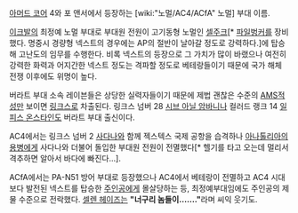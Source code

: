 [[아머드 코어]] 4와 포 앤서에서 등장하는 [wiki:"노멀/AC4/ACfA" 노멀] 부대 이름.

[[이크발]]의 최정예 노멀 부대로 부대원 전원이 고기동형 노멀인 [[셀주크]][* [[파일벙커]]를 장비했다. 명중시 경량형 넥스트의 경우에는 AP의 절반이 날아갈 정도로 강력하다.]에 탑승해 고난도의 임무를 수행한다. 비록 넥스트의 등장으로 그 가치가 많이 바랬으나 여전히 강력한 화력과 어지간한 넥스트 정도는 격파할 정도로 베테랑들이기 때문에 국가 해체 전쟁 이후에도 위명이 높다.

버라트 부대 소속 레이븐들은 상당한 실력자들이기 때문에 제법 괜찮은 수준의 [[AMS]]적성만 보이면 [[링크스]]로 차출된다. 링크스 넘버 28 [[시브 아닐 암바니]]나 컬러드 랭크 14 [[일피스 온스타인]]도 버라트 부대 출신이다.

AC4에서는 링크스 넘버 2 [[사다나]]와 함께 젝스텍스 국제 공항을 습격하나 [[아나톨리아의 용병]]에게 사다나와 더불어 돌입한 부대원 전원이 전멸했다[* 헬기를 타고 오는데 멀리서 격추하면 알아서 바다에 빠진다...].

ACfA에서는 PA-N51 방어 부대로 등장했으나 AC4에서 베테랑이 전멸하고 AC4 시대보다 발전된 넥스트를 탑승한 [[주인공(아머드 코어 포 앤서)|주인공]]에게 몰살당하는 등, 최정예부대임에도 주인공의 제물 수준으로 전락했다. [[셀렌 헤이즈]]는 '''"너구리 놈들이……."'''라며 씨익 웃기도.
